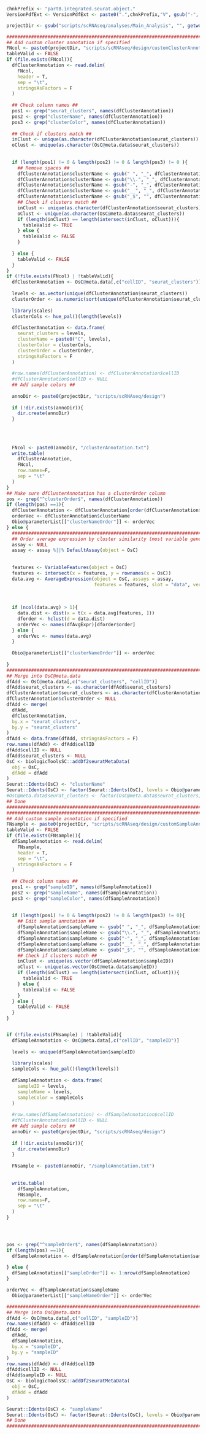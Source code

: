 <!-- Set PArameters Module -->
<!-- Set the chnkPrefix to make all chunks unique in the overall folder -->
```{r partB_create_variation_plots, echo=TRUE, eval=TRUE, warning=FALSE}
chnkPrefix <- "partB.integrated.seurat.object."
VersionPdfExt <- VersionPdfExt <- paste0(".",chnkPrefix,"V", gsub("-", "", Sys.Date()), ".pdf")

```



```{r , echo=TRUE, eval=TRUE, warning=FALSE, results=F}

projectDir <- gsub("scripts/scRNAseq/analyses/Main_Analysis", "", getwd())

###############################################################################
## Add custom cluster annotation if specified                                ##
FNcol <- paste0(projectDir, "scripts/scRNAseq/design/customClusterAnnotation.txt")
tableValid <- FALSE
if (file.exists(FNcol)){
  dfClusterAnnotation <- read.delim(
    FNcol, 
    header = T, 
    sep = "\t",
    stringsAsFactors = F
  )
  
  ## Check column names ##
  pos1 <- grep("seurat_clusters", names(dfClusterAnnotation))
  pos2 <- grep("clusterName", names(dfClusterAnnotation))
  pos3 <- grep("clusterColor", names(dfClusterAnnotation))
  
  ## Check if clusters match ##
  inClust <- unique(as.character(dfClusterAnnotation$seurat_clusters))
  oClust <- unique(as.character(OsC@meta.data$seurat_clusters))
  
  
  if (length(pos1) != 0 & length(pos2) != 0 & length(pos3) != 0 ){
    ## Remove spaces ##
    dfClusterAnnotation$clusterName <- gsub(" ", "_", dfClusterAnnotation$clusterName)
    dfClusterAnnotation$clusterName <- gsub("\\.", "_", dfClusterAnnotation$clusterName)
    dfClusterAnnotation$clusterName <- gsub("-", "_", dfClusterAnnotation$clusterName)
    dfClusterAnnotation$clusterName <- gsub("__", "_", dfClusterAnnotation$clusterName)
    dfClusterAnnotation$clusterName <- gsub("_$", "", dfClusterAnnotation$clusterName)
    ## Check if clusters match ##
    inClust <- unique(as.character(dfClusterAnnotation$seurat_clusters))
    oClust <- unique(as.character(OsC@meta.data$seurat_clusters))
    if (length(inClust) == length(intersect(inClust, oClust))){
      tableValid <- TRUE
    } else {
      tableValid <- FALSE
    }
    
  } else {
    tableValid <- FALSE
  }
}
if (!file.exists(FNcol) | !tableValid){
  dfClusterAnnotation <- OsC@meta.data[,c("cellID", "seurat_clusters")]
  
  levels <- as.vector(unique(dfClusterAnnotation$seurat_clusters))
  clusterOrder <- as.numeric(sort(unique(dfClusterAnnotation$seurat_clusters)))
  
  library(scales)
  clusterCols <- hue_pal()(length(levels))
  
  dfClusterAnnotation <- data.frame(
    seurat_clusters = levels,
    clusterName = paste0("C", levels),
    clusterColor = clusterCols,
    clusterOrder = clusterOrder,
    stringsAsFactors = F
  )
  
  #row.names(dfClusterAnnotation) <- dfClusterAnnotation$cellID
  #dfClusterAnnotation$cellID <- NULL
  ## Add sample colors ##
  
  annoDir <- paste0(projectDir, "scripts/scRNAseq/design")
  
  if (!dir.exists(annoDir)){
    dir.create(annoDir)
  }
  
  
  
  
  FNcol <- paste0(annoDir, "/clusterAnnotation.txt")
  write.table(
    dfClusterAnnotation,
    FNcol,
    row.names=F,
    sep = "\t"
  ) 
}
## Make sure dfClusterAnnotation has a clusterOrder column
pos <- grep("^clusterOrder$", names(dfClusterAnnotation))
if (length(pos) ==1){
  dfClusterAnnotation <- dfClusterAnnotation[order(dfClusterAnnotation$clusterOrder, decreasing = F),]
  orderVec <- dfClusterAnnotation$clusterName
  Obio@parameterList[["clusterNameOrder"]] <- orderVec
} else {
  ###############################################################################
  ## Order average expression by cluster similarity (most variable genes)      ##
  assay <- NULL
  assay <- assay %||% DefaultAssay(object = OsC)
  
  
  features <- VariableFeatures(object = OsC)
  features <- intersect(x = features, y = rownames(x = OsC))
  data.avg <- AverageExpression(object = OsC, assays = assay, 
                                features = features, slot = "data", verbose = T)[[1]]
  
  
  
  if (ncol(data.avg) > 1){
    data.dist <- dist(x = t(x = data.avg[features, ]))
    dforder <- hclust(d = data.dist)
    orderVec <- names(dfAvgExpr)[dforder$order]
  } else {
    orderVec <- names(data.avg)
  }
  
  Obio@parameterList[["clusterNameOrder"]] <- orderVec
  
}
###############################################################################
## Merge into OsC@meta.data                                                  ##
dfAdd <- OsC@meta.data[,c("seurat_clusters", "cellID")]
dfAdd$seurat_clusters <- as.character(dfAdd$seurat_clusters)
dfClusterAnnotation$seurat_clusters <- as.character(dfClusterAnnotation$seurat_clusters)
dfClusterAnnotation$clusterOrder <- NULL
dfAdd <- merge(
  dfAdd,
  dfClusterAnnotation,
  by.x = "seurat_clusters",
  by.y = "seurat_clusters"
)
dfAdd <- data.frame(dfAdd, stringsAsFactors = F)
row.names(dfAdd) <- dfAdd$cellID
dfAdd$cellID <- NULL
dfAdd$seurat_clusters <- NULL
OsC <- biologicToolsSC::addDf2seuratMetaData(
  obj = OsC, 
  dfAdd = dfAdd
)
Seurat::Idents(OsC) <- "clusterName"
Seurat::Idents(OsC) <- factor(Seurat::Idents(OsC), levels = Obio@parameterList[["clusterNameOrder"]])
#OsC@meta.data$seurat_clusters <- factor(OsC@meta.data$seurat_clusters, levels = c(unique(as.numeric(dfClusterAnnotation$seurat_clusters))))
## Done                                                                      ##
###############################################################################
###############################################################################
## Add custom sample annotation if specified                                 ##
FNsample <- paste0(projectDir, "scripts/scRNAseq/design/customSampleAnnotation.txt")
tableValid <- FALSE
if (file.exists(FNsample)){
  dfSampleAnnotation <- read.delim(
    FNsample, 
    header = T, 
    sep = "\t",
    stringsAsFactors = F
  )
  
  ## Check column names ##
  pos1 <- grep("sampleID", names(dfSampleAnnotation))
  pos2 <- grep("sampleName", names(dfSampleAnnotation))
  pos3 <- grep("sampleColor", names(dfSampleAnnotation))
  
  
  if (length(pos1) != 0 & length(pos2) != 0 & length(pos3) != 0){
    ## Edit sample annotation ##
    dfSampleAnnotation$sampleName <- gsub(" ", "_", dfSampleAnnotation$sampleName)
    dfSampleAnnotation$sampleName <- gsub("\\.", "_", dfSampleAnnotation$sampleName)
    dfSampleAnnotation$sampleName <- gsub("-", "_", dfSampleAnnotation$sampleName)
    dfSampleAnnotation$sampleName <- gsub("__", "_", dfSampleAnnotation$sampleName)
    dfSampleAnnotation$sampleName <- gsub("_$", "", dfSampleAnnotation$sampleName)
    ## Check if clusters match ##
    inClust <- unique(as.vector(dfSampleAnnotation$sampleID))
    oClust <- unique(as.vector(OsC@meta.data$sampleID))
    if (length(inClust) == length(intersect(inClust, oClust))){
      tableValid <- TRUE
    } else {
      tableValid <- FALSE
    }  
  } else {
    tableValid <- FALSE
  }
}


if (!file.exists(FNsample) | !tableValid){
  dfSampleAnnotation <- OsC@meta.data[,c("cellID", "sampleID")]
  
  levels <- unique(dfSampleAnnotation$sampleID)
  
  library(scales)
  sampleCols <- hue_pal()(length(levels))
  
  dfSampleAnnotation <- data.frame(
    sampleID = levels,
    sampleName = levels,
    sampleColor = sampleCols
  )
  
  #row.names(dfSampleAnnotation) <- dfSampleAnnotation$cellID
  #dfClusterAnnotation$cellID <- NULL
  ## Add sample colors ##
  annoDir <- paste0(projectDir, "scripts/scRNAseq/design")
  
  if (!dir.exists(annoDir)){
    dir.create(annoDir)
  }
  
  FNsample <- paste0(annoDir, "/sampleAnnotation.txt")
  
  
  write.table(
    dfSampleAnnotation,
    FNsample,
    row.names=F,
    sep = "\t"
  ) 
}




pos <- grep("^sampleOrder$", names(dfSampleAnnotation))
if (length(pos) ==1){
  dfSampleAnnotation <- dfSampleAnnotation[order(dfSampleAnnotation$sampleOrder, decreasing = F),]
  
} else {
  dfSampleAnnotation[["sampleOrder"]] <- 1:nrow(dfSampleAnnotation)
}

orderVec <- dfSampleAnnotation$sampleName
  Obio@parameterList[["sampleNameOrder"]] <- orderVec

###############################################################################
## Merge into OsC@meta.data                                                  ##
dfAdd <- OsC@meta.data[,c("cellID", "sampleID")]
row.names(dfAdd) <- dfAdd$cellID
dfAdd <- merge(
  dfAdd,
  dfSampleAnnotation,
  by.x = "sampleID",
  by.y = "sampleID"
)
row.names(dfAdd) <- dfAdd$cellID
dfAdd$cellID <- NULL
dfAdd$sampleID <- NULL
OsC <- biologicToolsSC::addDf2seuratMetaData(
  obj = OsC, 
  dfAdd = dfAdd
)

Seurat::Idents(OsC) <- "sampleName"
Seurat::Idents(OsC) <- factor(Seurat::Idents(OsC), levels = Obio@parameterList[["sampleNameOrder"]])
## Done                                                                      ##
###############################################################################

```


